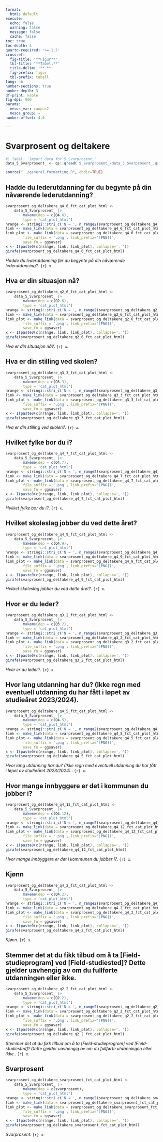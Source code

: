 ```yaml
---
format:
  html: default
execute:
  echo: false
  warning: false
  message: false
  cache: false
toc: true
toc-depth: 4
quarto-required: '>= 1.5'
crossref:
  fig-title: '**Figur**'
  tbl-title: '**Tabell**'
  title-delim: '**.**'
  fig-prefix: figur
  tbl-prefix: tabell
lang: nb
number-sections: true
number-depth: 3
df-print: kable
fig-dpi: 900
params:
  mesos_var: campus2
  mesos_group: ~
number-offset: 4.0

---
```

# Svarprosent og deltakere
```r
#| label: 'Import data for 5_Svarprosent_'
data_5_Svarprosent_ <- qs::qread('5_Svarprosent_/data_5_Svarprosent_.qs')
```
```r
source("../general_formatting.R", chdir=TRUE)
```

## Hadde du lederutdanning før du begynte på din nåværende lederutdanning?{#sec-Hadde-du-lederutdanning-for-du-begynte-pa-din-navarende-lederutdanning--18}


::: {#fig-svarprosent-og-deltakere-q4-6-fct-cat-plot-html}

```r
svarprosent_og_deltakere_q4_6_fct_cat_plot_html <-
	data_5_Svarprosent_ |>
		makeme(dep = c(Q4.6),
		type = 'cat_plot_html')
nrange <- stringi::stri_c('N = ', n_range2(svarprosent_og_deltakere_q4_6_fct_cat_plot_html[[1]]))
link <- make_link(data = svarprosent_og_deltakere_q4_6_fct_cat_plot_html[[1]]$data)
link_plot <- make_link(data = svarprosent_og_deltakere_q4_6_fct_cat_plot_html,
		file_suffix = '.png', link_prefix='[PNG](',
		save_fn = ggsaver)
x <- I(paste0(c(nrange, link, link_plot), collapse=', '))
girafe(svarprosent_og_deltakere_q4_6_fct_cat_plot_html)
```

_Hadde du lederutdanning før du begynte på din nåværende lederutdanning?_. `{r} x`.

:::


## Hva er din situasjon nå?{#sec-Hva-er-din-situasjon-na--63}


::: {#fig-svarprosent-og-deltakere-q2-6-fct-cat-plot-html}

```r
svarprosent_og_deltakere_q2_6_fct_cat_plot_html <-
	data_5_Svarprosent_ |>
		makeme(dep = c(Q2.6),
		type = 'cat_plot_html')
nrange <- stringi::stri_c('N = ', n_range2(svarprosent_og_deltakere_q2_6_fct_cat_plot_html[[1]]))
link <- make_link(data = svarprosent_og_deltakere_q2_6_fct_cat_plot_html[[1]]$data)
link_plot <- make_link(data = svarprosent_og_deltakere_q2_6_fct_cat_plot_html,
		file_suffix = '.png', link_prefix='[PNG](',
		save_fn = ggsaver)
x <- I(paste0(c(nrange, link, link_plot), collapse=', '))
girafe(svarprosent_og_deltakere_q2_6_fct_cat_plot_html)
```

_Hva er din situasjon nå?_. `{r} x`.

:::


## Hva er din stilling ved skolen?{#sec-Hva-er-din-stilling-ved-skolen--14}


::: {#fig-svarprosent-og-deltakere-q3-3-fct-cat-plot-html}

```r
svarprosent_og_deltakere_q3_3_fct_cat_plot_html <-
	data_5_Svarprosent_ |>
		makeme(dep = c(Q3.3),
		type = 'cat_plot_html')
nrange <- stringi::stri_c('N = ', n_range2(svarprosent_og_deltakere_q3_3_fct_cat_plot_html[[1]]))
link <- make_link(data = svarprosent_og_deltakere_q3_3_fct_cat_plot_html[[1]]$data)
link_plot <- make_link(data = svarprosent_og_deltakere_q3_3_fct_cat_plot_html,
		file_suffix = '.png', link_prefix='[PNG](',
		save_fn = ggsaver)
x <- I(paste0(c(nrange, link, link_plot), collapse=', '))
girafe(svarprosent_og_deltakere_q3_3_fct_cat_plot_html)
```

_Hva er din stilling ved skolen?_. `{r} x`.

:::


## Hvilket fylke bor du i?{#sec-Hvilket-fylke-bor-du-i--73}


::: {#fig-svarprosent-og-deltakere-q4-7-fct-cat-plot-html}

```r
svarprosent_og_deltakere_q4_7_fct_cat_plot_html <-
	data_5_Svarprosent_ |>
		makeme(dep = c(Q4.7),
		type = 'cat_plot_html')
nrange <- stringi::stri_c('N = ', n_range2(svarprosent_og_deltakere_q4_7_fct_cat_plot_html[[1]]))
link <- make_link(data = svarprosent_og_deltakere_q4_7_fct_cat_plot_html[[1]]$data)
link_plot <- make_link(data = svarprosent_og_deltakere_q4_7_fct_cat_plot_html,
		file_suffix = '.png', link_prefix='[PNG](',
		save_fn = ggsaver)
x <- I(paste0(c(nrange, link, link_plot), collapse=', '))
girafe(svarprosent_og_deltakere_q4_7_fct_cat_plot_html)
```

_Hvilket fylke bor du i?_. `{r} x`.

:::


## Hvilket skoleslag jobber du ved dette året?{#sec-Hvilket-skoleslag-jobber-du-ved-dette-aret--89}


::: {#fig-svarprosent-og-deltakere-q4-9-fct-cat-plot-html}

```r
svarprosent_og_deltakere_q4_9_fct_cat_plot_html <-
	data_5_Svarprosent_ |>
		makeme(dep = c(Q4.9),
		type = 'cat_plot_html')
nrange <- stringi::stri_c('N = ', n_range2(svarprosent_og_deltakere_q4_9_fct_cat_plot_html[[1]]))
link <- make_link(data = svarprosent_og_deltakere_q4_9_fct_cat_plot_html[[1]]$data)
link_plot <- make_link(data = svarprosent_og_deltakere_q4_9_fct_cat_plot_html,
		file_suffix = '.png', link_prefix='[PNG](',
		save_fn = ggsaver)
x <- I(paste0(c(nrange, link, link_plot), collapse=', '))
girafe(svarprosent_og_deltakere_q4_9_fct_cat_plot_html)
```

_Hvilket skoleslag jobber du ved dette året?_. `{r} x`.

:::


## Hvor er du leder?{#sec-Hvor-er-du-leder--01}


::: {#fig-svarprosent-og-deltakere-q3-2-fct-cat-plot-html}

```r
svarprosent_og_deltakere_q3_2_fct_cat_plot_html <-
	data_5_Svarprosent_ |>
		makeme(dep = c(Q3.2),
		type = 'cat_plot_html')
nrange <- stringi::stri_c('N = ', n_range2(svarprosent_og_deltakere_q3_2_fct_cat_plot_html[[1]]))
link <- make_link(data = svarprosent_og_deltakere_q3_2_fct_cat_plot_html[[1]]$data)
link_plot <- make_link(data = svarprosent_og_deltakere_q3_2_fct_cat_plot_html,
		file_suffix = '.png', link_prefix='[PNG](',
		save_fn = ggsaver)
x <- I(paste0(c(nrange, link, link_plot), collapse=', '))
girafe(svarprosent_og_deltakere_q3_2_fct_cat_plot_html)
```

_Hvor er du leder?_. `{r} x`.

:::


## Hvor lang utdanning har du? (Ikke regn med eventuell utdanning du har fått i løpet av studieåret 2023/2024).{#sec-Hvor-lang-utdanning-har-du-Ikke-regn-med-eventuell-utdanning-du-har-fatt-i-lopet-av-studiearet-2023-2024--50}


::: {#fig-svarprosent-og-deltakere-q4-5-fct-cat-plot-html}

```r
svarprosent_og_deltakere_q4_5_fct_cat_plot_html <-
	data_5_Svarprosent_ |>
		makeme(dep = c(Q4.5),
		type = 'cat_plot_html')
nrange <- stringi::stri_c('N = ', n_range2(svarprosent_og_deltakere_q4_5_fct_cat_plot_html[[1]]))
link <- make_link(data = svarprosent_og_deltakere_q4_5_fct_cat_plot_html[[1]]$data)
link_plot <- make_link(data = svarprosent_og_deltakere_q4_5_fct_cat_plot_html,
		file_suffix = '.png', link_prefix='[PNG](',
		save_fn = ggsaver)
x <- I(paste0(c(nrange, link, link_plot), collapse=', '))
girafe(svarprosent_og_deltakere_q4_5_fct_cat_plot_html)
```

_Hvor lang utdanning har du? (Ikke regn med eventuell utdanning du har fått i løpet av studieåret 2023/2024)._. `{r} x`.

:::


## Hvor mange innbyggere er det i kommunen du jobber i?{#sec-Hvor-mange-innbyggere-er-det-i-kommunen-du-jobber-i--25}


::: {#fig-svarprosent-og-deltakere-q4-12-fct-cat-plot-html}

```r
svarprosent_og_deltakere_q4_12_fct_cat_plot_html <-
	data_5_Svarprosent_ |>
		makeme(dep = c(Q4.12),
		type = 'cat_plot_html')
nrange <- stringi::stri_c('N = ', n_range2(svarprosent_og_deltakere_q4_12_fct_cat_plot_html[[1]]))
link <- make_link(data = svarprosent_og_deltakere_q4_12_fct_cat_plot_html[[1]]$data)
link_plot <- make_link(data = svarprosent_og_deltakere_q4_12_fct_cat_plot_html,
		file_suffix = '.png', link_prefix='[PNG](',
		save_fn = ggsaver)
x <- I(paste0(c(nrange, link, link_plot), collapse=', '))
girafe(svarprosent_og_deltakere_q4_12_fct_cat_plot_html)
```

_Hvor mange innbyggere er det i kommunen du jobber i?_. `{r} x`.

:::


## Kjønn{#sec-Kjonn-04}


::: {#fig-svarprosent-og-deltakere-q4-2-fct-cat-plot-html}

```r
svarprosent_og_deltakere_q4_2_fct_cat_plot_html <-
	data_5_Svarprosent_ |>
		makeme(dep = c(Q4.2),
		type = 'cat_plot_html')
nrange <- stringi::stri_c('N = ', n_range2(svarprosent_og_deltakere_q4_2_fct_cat_plot_html[[1]]))
link <- make_link(data = svarprosent_og_deltakere_q4_2_fct_cat_plot_html[[1]]$data)
link_plot <- make_link(data = svarprosent_og_deltakere_q4_2_fct_cat_plot_html,
		file_suffix = '.png', link_prefix='[PNG](',
		save_fn = ggsaver)
x <- I(paste0(c(nrange, link, link_plot), collapse=', '))
girafe(svarprosent_og_deltakere_q4_2_fct_cat_plot_html)
```

_Kjønn_. `{r} x`.

:::


## Stemmer det at du fikk tilbud om å ta [Field-studieprogram] ved [Field-studiested]? Dette gjelder uavhengig av om du fullførte utdanningen eller ikke.{#sec-Stemmer-det-at-du-fikk-tilbud-om-a-ta-Field-studieprogram-ved-Field-studiested-Dette-gjelder-uavhengig-av-om-du-fullforte-utdanningen-eller-ikke--31}


::: {#fig-svarprosent-og-deltakere-q2-2-fct-cat-plot-html}

```r
svarprosent_og_deltakere_q2_2_fct_cat_plot_html <-
	data_5_Svarprosent_ |>
		makeme(dep = c(Q2.2),
		type = 'cat_plot_html')
nrange <- stringi::stri_c('N = ', n_range2(svarprosent_og_deltakere_q2_2_fct_cat_plot_html[[1]]))
link <- make_link(data = svarprosent_og_deltakere_q2_2_fct_cat_plot_html[[1]]$data)
link_plot <- make_link(data = svarprosent_og_deltakere_q2_2_fct_cat_plot_html,
		file_suffix = '.png', link_prefix='[PNG](',
		save_fn = ggsaver)
x <- I(paste0(c(nrange, link, link_plot), collapse=', '))
girafe(svarprosent_og_deltakere_q2_2_fct_cat_plot_html)
```

_Stemmer det at du fikk tilbud om å ta [Field-studieprogram] ved [Field-studiested]? Dette gjelder uavhengig av om du fullførte utdanningen eller ikke._. `{r} x`.

:::


## Svarprosent{#sec-Svarprosent-81}


::: {#fig-svarprosent-og-deltakere-svarprosent-fct-cat-plot-html}

```r
svarprosent_og_deltakere_svarprosent_fct_cat_plot_html <-
	data_5_Svarprosent_ |>
		makeme(dep = c(svarprosent),
		type = 'cat_plot_html')
nrange <- stringi::stri_c('N = ', n_range2(svarprosent_og_deltakere_svarprosent_fct_cat_plot_html[[1]]))
link <- make_link(data = svarprosent_og_deltakere_svarprosent_fct_cat_plot_html[[1]]$data)
link_plot <- make_link(data = svarprosent_og_deltakere_svarprosent_fct_cat_plot_html,
		file_suffix = '.png', link_prefix='[PNG](',
		save_fn = ggsaver)
x <- I(paste0(c(nrange, link, link_plot), collapse=', '))
girafe(svarprosent_og_deltakere_svarprosent_fct_cat_plot_html)
```

_Svarprosent_. `{r} x`.

:::
